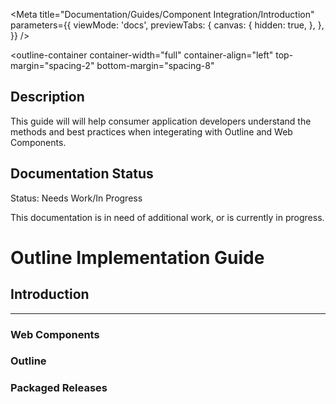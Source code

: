
<Meta
  title="Documentation/Guides/Component Integration/Introduction"
  parameters={{
    viewMode: 'docs',
    previewTabs: {
      canvas: {
        hidden: true,
      },
    },
  }}
/>

<outline-container
  container-width="full"
  container-align="left"
  top-margin="spacing-2"
  bottom-margin="spacing-8"
>
  ## Description
  This guide will will help consumer application developers understand the methods and best practices when integerating with Outline and Web Components.

  ## Documentation Status
  <outline-core-alert status="warning" >
    <span slot="header">Status: Needs Work/In Progress</span>
    <p>
      This documentation is in need of additional work, or is currently in progress.
    </p>
  </outline-core-alert>
</outline-container>

# Outline Implementation Guide

## Introduction

---

### Web Components

### Outline

### Packaged Releases
